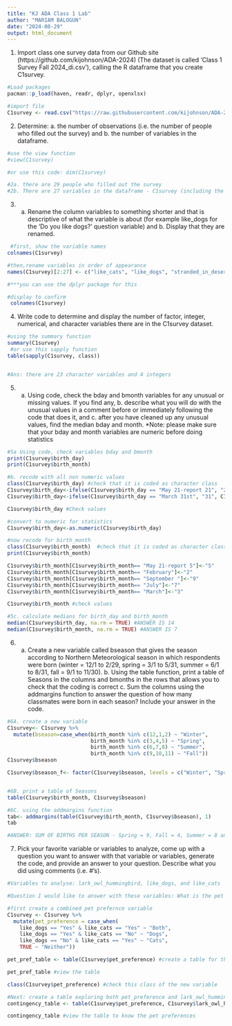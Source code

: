 ```yaml
---
title: "KJ ADA Class 1 Lab"
author: "MARIAM BALOGUN"
date: "2024-08-29"
output: html_document
---
```

1. Import class one survey data from our Github site (https://github.com/kijohnson/ADA-2024) (The dataset is called ‘Class 1 Survey Fall 2024_di.csv’), calling the R dataframe that you create C1survey.
```r
#Load packages
pacman::p_load(haven, readr, dplyr, openxlsx)

#import file 
C1survey <- read.csv("https://raw.githubusercontent.com/kijohnson/ADA-2024/main/Class%201%20(Getting%20started%20and%20RR%20I)/Lab/Class%201%20Survey%20Fall%202024_di.csv")
```

2. Determine: a. the number of observations (i.e. the number of people who filled out the survey) and b. the number of variables in the dataframe.
```r
#use the view function
#view(C1survey)

#or use this code: dim(C1survey)

#2a. there are 29 people who filled out the survey
#2b. There are 27 variables in the dataframe - C1survey (including the ID column)
```

3. a. Rename the column variables to something shorter and that is descriptive of what the variable is about (for example like_dogs for the ‘Do you like dogs?’ question variable) and b. Display that they are renamed.
```r
 #first, show the variable names
colnames(C1survey)

#then,rename variables in order of appearance
names(C1survey)[2:27] <- c("like_cats", "like_dogs", "stranded_in_desert", "slogan_for_life", "favorite_day", "lark_owl_hummingbird", "favorite_food", "favorite_drink", "favorite_season", "favorite_month", "hobby", "degree_program", "primary_specialization", "primary_software", "level_R_experience", "comfortable_with_coding", "length_of_coding", "things_to_learn", "area_of_interest", "favorite_number", "birth_day", "birth_month", "home_country", "home_state_province", "home_city", "highest_level_education") 

#***you can use the dplyr package for this 

#display to confirm
 colnames(C1survey)
```

4. Write code to determine and display the number of factor, integer, numerical, and character variables there are in the C1survey dataset.
```r
#using the summary function
summary(C1survey)
 #or use this sapply function
table(sapply(C1survey, class))


#Ans: there are 23 character variables and 4 integers
```

5. a. Using code, check the bday and bmonth variables for any unusual or missing values. If you find any, b. describe what you will do with the unusual values in a comment before or immediately following the code that does it, and c. after you have cleaned up any unusual values, find the median bday and month. *Note: please make sure that your bday and month variables are numeric before doing statistics

```r
#5a Using code, check variables bday and bmonth
print(C1survey$birth_day)
print(C1survey$birth_month)

#b. recode with all non numeric values
class(C1survey$birth_day) #check that it is coded as character class
C1survey$birth_day<-ifelse(C1survey$birth_day == "May 21-report 21", "21", C1survey$birth_day)
C1survey$birth_day<-ifelse(C1survey$birth_day == "March 31st", "31", C1survey$birth_day)

C1survey$birth_day #Check values

#convert to numeric for statistics
C1survey$birth_day<-as.numeric(C1survey$birth_day)

#now recode for birth_month
class(C1survey$birth_month)  #check that it is coded as character class
print(C1survey$birth_month)

C1survey$birth_month[C1survey$birth_month== "May 21-report 5"]<-"5"
C1survey$birth_month[C1survey$birth_month== "February"]<-"2"
C1survey$birth_month[C1survey$birth_month== "September "]<-"9" 
C1survey$birth_month[C1survey$birth_month== "July"]<-"7"
C1survey$birth_month[C1survey$birth_month== "March"]<-"3"

C1survey$birth_month #check values

#5c. calculate medians for birth_day and birth_month
median(C1survey$birth_day, na.rm = TRUE) #ANSWER IS 14
median(C1survey$birth_month, na.rm = TRUE) #ANSWER IS 7

```

6. a. Create a new variable called bseason that gives the season according to Northern Meteorological season in which respondents were born (winter = 12/1 to 2/29, spring = 3/1 to 5/31, summer = 6/1 to 8/31, fall = 9/1 to 11/30). b. Using the table function, print a table of Seasons in the columns and bmonths in the rows that allows you to check that the coding is correct c. Sum the columns using the addmargins function to answer the question of how many classmates were born in each season? Include your answer in the code.

```r
#6A. create a new variable
C1survey<- C1survey %>%
  mutate(bseason=case_when(birth_month %in% c(12,1,2) ~ "Winter",
                           birth_month %in% c(3,4,5) ~ "Spring",
                           birth_month %in% c(6,7,8) ~ "Summer",
                           birth_month %in% c(9,10,11) ~ "Fall"))
C1survey$bseason 

C1survey$bseason_f<- factor(C1survey$bseason, levels = c("Winter", "Spring", "Summer", "Fall"))


#6B. print a table of Seasons
table(C1survey$birth_month, C1survey$bseason)

#6C. using the addmargins function
tab<- addmargins(table(C1survey$birth_month, C1survey$bseason), 1)
tab

#ANSWER: SUM OF BIRTHS PER SEASON - Spring = 9, Fall = 4, Summer = 8 and Winter = 8
```
 
7. Pick your favorite variable or variables to analyze, come up with a question you want to answer with that variable or variables, generate the code, and provide an answer to your question. Describe what you did using comments (i.e. #’s).

```r
#Variables to analyse: lark_owl_hummingbird, like_dogs, and like_cats

#Question I would like to answer with these variables: What is the pet preference (either cats, dogs, both or neither) between the larks, owls and hummingbirds?

#first create a combined pet prefernce variable
C1survey <- C1survey %>%
  mutate(pet_preference = case_when(
    like_dogs == "Yes" & like_cats == "Yes" ~ "Both",
    like_dogs == "Yes" & like_cats == "No" ~ "Dogs",
    like_dogs == "No" & like_cats == "Yes" ~ "Cats",
    TRUE ~ "Neither"))

pet_pref_table <- table(C1survey$pet_preference) #create a table for the new pet_preference variable

pet_pref_table #view the table 

class(C1survey$pet_preference) #check this class of the new variable

#Next: create a table exploring both pet_preference and lark_owl_hummingbird
contingency_table <- table(C1survey$pet_preference, C1survey$lark_owl_hummingbird)

contingency_table #view the table to know the pet preferences
```

 
